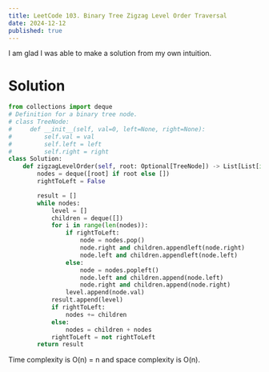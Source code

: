 ---
title: LeetCode 103. Binary Tree Zigzag Level Order Traversal
date: 2024-12-12
published: true
---

I am glad I was able to make a solution from my own intuition.

# Solution
```python
from collections import deque
# Definition for a binary tree node.
# class TreeNode:
#     def __init__(self, val=0, left=None, right=None):
#         self.val = val
#         self.left = left
#         self.right = right
class Solution:
    def zigzagLevelOrder(self, root: Optional[TreeNode]) -> List[List[int]]:
        nodes = deque([root] if root else [])
        rightToLeft = False

        result = []
        while nodes:
            level = []
            children = deque([])
            for i in range(len(nodes)):
                if rightToLeft:
                    node = nodes.pop()
                    node.right and children.appendleft(node.right)
                    node.left and children.appendleft(node.left)
                else:
                    node = nodes.popleft()
                    node.left and children.append(node.left)
                    node.right and children.append(node.right)
                level.append(node.val)
            result.append(level)
            if rightToLeft:
                nodes += children
            else:
                nodes = children + nodes
            rightToLeft = not rightToLeft
        return result
```
Time complexity is O(n) = n and space complexity is O(n).
